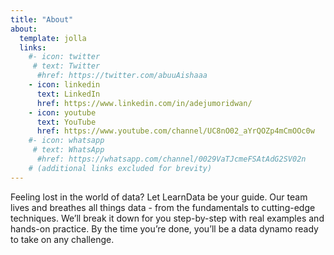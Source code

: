 ```yaml
---
title: "About"
about:
  template: jolla
  links:
    #- icon: twitter
     # text: Twitter
      #href: https://twitter.com/abuuAishaaa
    - icon: linkedin
      text: LinkedIn
      href: https://www.linkedin.com/in/adejumoridwan/
    - icon: youtube
      text: YouTube
      href: https://www.youtube.com/channel/UC8nO02_aYrQOZp4mCmOOc0w
    #- icon: whatsapp
     # text: WhatsApp
      #href: https://whatsapp.com/channel/0029VaTJcmeFSAtAdG2SV02n 
    # (additional links excluded for brevity)
---
```

Feeling lost in the world of data? Let LearnData be your guide. Our team lives and breathes all things data - from the fundamentals to cutting-edge techniques. We'll break it down for you step-by-step with real examples and hands-on practice. By the time you're done, you'll be a data dynamo ready to take on any challenge.

